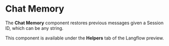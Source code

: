 
# Chat Memory

The **Chat Memory** component restores previous messages given a Session ID, which can be any string.

This component is available under the **Helpers** tab of the Langflow preview.

<div
  style={{ marginBottom: "20px", display: "flex", justifyContent: "center" }}
>
  <ReactPlayer playing controls url="/videos/chat_memory.mp4" />
</div>